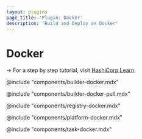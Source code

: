 ```yaml
---
layout: plugins
page_title: 'Plugin: Docker'
description: 'Build and Deploy on Docker'
---
```


# Docker

-> For a step by step tutorial, visit [HashiCorp
Learn](https://learn.hashicorp.com/collections/waypoint/get-started-docker).

@include "components/builder-docker.mdx"

@include "components/builder-docker-pull.mdx"

@include "components/registry-docker.mdx"

@include "components/platform-docker.mdx"

@include "components/task-docker.mdx"
